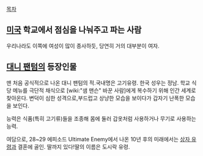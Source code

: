 [[목차]]
== [[미국]] 학교에서 점심을 나눠주고 파는 사람 ==
우리나라도 이쪽에 여성이 많이 종사하듯, 당연히 거의 대부분이 여자.

== [[대니 팬텀]]의 등장인물 ==
맨 처음 공식적으로 나온 대니 팬텀의 적.국내명은 고기유령. 한국 성우는 정남.
학교 식당 메뉴를 극단적 채식으로 [wiki:"샘 맨슨" 바꾼 사람]에게 복수하기 위해 인간 세계로 찾아온다.
변덕이 심한 성격으로,부드럽고 상냥한 모습을 보이다가 갑자기 난폭한 모습을 보인다.

능력은 식품(특히 고기류)들을 조종해 몸에 둘러 갑옷처럼 사용하거나 무기로 사용하는 능력.

여담으로, 28~29 에피소드 Ultimate Enemy에서 나온 10년 후의 미래에서는 [[상자 유령]]과 결혼에 골인. 딸까지 있다!딸의 이름은 도시락 유령.
